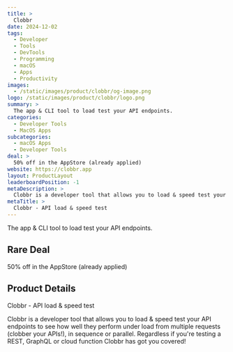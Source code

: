 ```yaml
---
title: >
  Clobbr
date: 2024-12-02
tags:
  - Developer
  - Tools
  - DevTools
  - Programming
  - macOS
  - Apps
  - Productivity
images:
  - /static/images/product/clobbr/og-image.png
logo: /static/images/product/clobbr/logo.png
summary: >
  The app & CLI tool to load test your API endpoints.
categories:
  - Developer Tools
  - MacOS Apps
subcategories:
  - macOS Apps
  - Developer Tools
deal: >
  50% off in the AppStore (already applied)
website: https://clobbr.app
layout: ProductLayout
leaderboardPosition: -1
metaDescription: >
  Clobbr is a developer tool that allows you to load & speed test your API endpoints to see how well they perform under load from multiple requests (clobber your APIs!), in sequence or parallel. Regardless if you're testing a REST, GraphQL or cloud function Clobbr has got you covered!
metaTitle: >
  Clobbr - API load & speed test
---
```

The app & CLI tool to load test your API endpoints.

## Rare Deal

50% off in the AppStore (already applied)

## Product Details

Clobbr - API load & speed test

Clobbr is a developer tool that allows you to load & speed test your API endpoints to see how well they perform under load from multiple requests (clobber your APIs!), in sequence or parallel. Regardless if you're testing a REST, GraphQL or cloud function Clobbr has got you covered!
